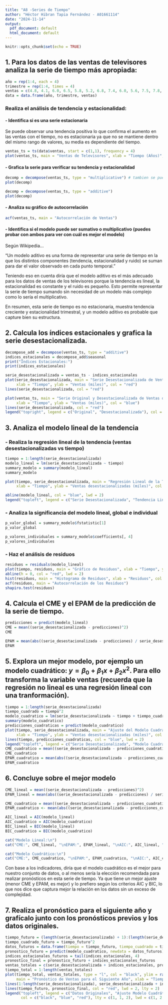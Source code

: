 ```yaml
---
title: "A8 -Series de Tiempo"
author: "Héctor Hibran Tapia Fernández - A01661114"
date: "2024-11-14"
output:
  pdf_document: default
  html_document: default
---
```


```r
knitr::opts_chunk$set(echo = TRUE)
```

## 1. Para los datos de las ventas de televisores analiza la serie de tiempo más apropiada:

```r
año = rep(1:4, each = 4)
trimestre = rep(1:4, times = 4)
ventas = c(4.8, 4.1, 6.0, 6.5, 5.8, 5.2, 6.8, 7.4, 6.0, 5.6, 7.5, 7.8, 6.3, 5.9, 8.0, 8.4)
data = data.frame(año, trimestre, ventas)
```

### Realiza el análisis de tendencia y estacionalidad:

#### - Identifica si es una serie estacionaria

Se puede observar una tendencia positiva lo que confirma el aumento en las ventas con el tiempo, no es estacionaria ya que no se mantiene dentro del mismo rango de valores, su media es dependiente del tiempo.

```r
ventas_ts = ts(data$ventas, start = c(1,1), frequency = 4)
plot(ventas_ts, main = "Ventas de Televisores", xlab = "Tiempo (Años)", ylab = "Ventas (Miles)", type = "o")
```

#### - Grafica la serie para verificar su tendencia y estacionalidad

```r
decomp = decompose(ventas_ts, type = "multiplicative") # tambien se puede additive
plot(decomp)
```

```r
decomp = decompose(ventas_ts, type = "additive") 
plot(decomp)
```

#### - Analiza su gráfico de autocorrelación

```r
acf(ventas_ts, main = "Autocorrelación de Ventas")
```

#### - Identifica si el modelo puede ser sumativo o multiplicativo (puedes probar con ambos para ver con cuál es mejor el modelo)

Según Wikipedia...

"Un modelo aditivo es una forma de representar una serie de tiempo en la que los distintos componentes (tendencia, estacionalidad y ruido) se suman para dar el valor observado en cada punto temporal."

Teniendo eso en cuenta diría que el modelo aditivo es el más adecuado para los datos de ventas de los televisores porque la tendencia es lineal, la estacionalidad es constante y el ruido es pequeño. Esto permite representar la serie de tiempo sumando sin necesidad de un modelo más complejo como lo sería el multiplicativo.

En resumen, esta serie de tiempo es no estacionaria, muestra tendencia creciente y estacionalidad trimestral, y un modelo aditivo es probable que capture bien su estructura.

## 2. Calcula los índices estacionales y grafica la serie desestacionalizada.

```r
decompose_add = decompose(ventas_ts, type = "additive")
indices_estacionales = decompose_add$seasonal
print("Índices Estacionales:")
print(indices_estacionales)
```

```r
serie_desestacionalizada = ventas_ts - indices_estacionales
plot(serie_desestacionalizada, main = "Serie Desestacionalizada de Ventas de Televisores", 
     xlab = "Tiempo", ylab = "Ventas (miles)", col = "red")
lines(serie_desestacionalizada, col = "red")
```

```r
plot(ventas_ts, main = "Serie Original y Desestacionalizada de Ventas de Televisores", 
     xlab = "Tiempo", ylab = "Ventas (miles)", col = "blue")
lines(serie_desestacionalizada, col = "red")
legend("topright", legend = c("Original", "Desestacionalizada"), col = c("blue", "red"), lty = 1)
```

## 3. Analiza el modelo lineal de la tendencia

### - Realiza la regresión lineal de la tendencia (ventas desestacionalizadas vs tiempo)

```r
tiempo = 1:length(serie_desestacionalizada)
modelo_lineal = lm(serie_desestacionalizada ~ tiempo)
summary_modelo = summary(modelo_lineal)
summary_modelo 
```

```r
plot(tiempo, serie_desestacionalizada, main = "Regresión Lineal de la Tendencia en Ventas Desestacionalizadas",
     xlab = "Tiempo", ylab = "Ventas desestacionalizadas (miles)", col = "red", pch = 16)

abline(modelo_lineal, col = "blue", lwd = 2)
legend("topleft", legend = c("Serie Desestacionalizada", "Tendencia Lineal"), col = c("red", "blue"), pch = c(16, NA), lty = c(NA, 1))
```


### - Analiza la significancia del modelo lineal, global e individual

```r
p_valor_global = summary_modelo$fstatistic[1]
p_valor_global
```

```r
p_valores_individuales = summary_modelo$coefficients[, 4]
p_valores_individuales
```


### - Haz el análisis de residuos

```r
residuos = residuals(modelo_lineal)
plot(tiempo, residuos, main = "Gráfico de Residuos", xlab = "Tiempo", ylab = "Residuos", col = "purple", pch = 16)
abline(h = 0, col = "red", lwd = 2)
hist(residuos, main = "Histograma de Residuos", xlab = "Residuos", col = "lightblue", breaks = 10)
acf(residuos, main = "Autocorrelación de los Residuos")
shapiro.test(residuos)
```
## 4. Calcula el CME y el EPAM de la predicción de la serie de tiempo.

```r
predicciones = predict(modelo_lineal)
CME = mean((serie_desestacionalizada - predicciones)^2)
CME
```

```r
EPAM = mean(abs((serie_desestacionalizada - predicciones) / serie_desestacionalizada) * 100)
EPAM
```


## 5. Explora un mejor modelo, por ejemplo un modelo cuadrático: $y = \beta_0 + \beta_1x + \beta_2x^2$. Para ello transforma la variable ventas (recuerda que la regresión no lineal es una regresión lineal con una tranformación).

```r
tiempo = 1:length(serie_desestacionalizada)
tiempo_cuadrado = tiempo^2
modelo_cuadratico = lm(serie_desestacionalizada ~ tiempo + tiempo_cuadrado)
summary(modelo_cuadratico)
predicciones_cuadraticas = predict(modelo_cuadratico)
plot(tiempo, serie_desestacionalizada, main = "Ajuste del Modelo Cuadrático a la Serie Desestacionalizada", 
     xlab = "Tiempo", ylab = "Ventas desestacionalizadas (miles)", col = "red", pch = 16)
lines(tiempo, predicciones_cuadraticas, col = "blue", lwd = 2)
legend("topleft", legend = c("Serie Desestacionalizada", "Modelo Cuadrático"), col = c("red", "blue"), pch = c(16, NA), lty = c(NA, 1))
CME_cuadratico = mean((serie_desestacionalizada - predicciones_cuadraticas)^2)
CME_cuadratico
EPAM_cuadratico = mean(abs((serie_desestacionalizada - predicciones_cuadraticas) / serie_desestacionalizada) * 100)
EPAM_cuadratico
```

## 6. Concluye sobre el mejor modelo

```r
CME_lineal = mean((serie_desestacionalizada - predicciones)^2)
EPAM_lineal = mean(abs((serie_desestacionalizada - predicciones) / serie_desestacionalizada) * 100)

CME_cuadratico = mean((serie_desestacionalizada - predicciones_cuadraticas)^2)
EPAM_cuadratico <- mean(abs((serie_desestacionalizada - predicciones_cuadraticas) / serie_desestacionalizada) * 100)

AIC_lineal = AIC(modelo_lineal)
AIC_cuadratico = AIC(modelo_cuadratico)
BIC_lineal = BIC(modelo_lineal)
BIC_cuadratico = BIC(modelo_cuadratico)

cat("Modelo Lineal:\n")
cat("CME:", CME_lineal, "\nEPAM:", EPAM_lineal, "\nAIC:", AIC_lineal, "\nBIC:", BIC_lineal, "\n\n")

cat("Modelo Cuadrático:\n")
cat("CME:", CME_cuadratico, "\nEPAM:", EPAM_cuadratico, "\nAIC:", AIC_cuadratico, "\nBIC:", BIC_cuadratico, "\n")
```
Con base a los indicadores, diría que el modelo cuadrático es el mejor para nuestro conjunto de datos, o al menos sería la elección recomendada para realizar pronósticos en esta serie de tiempo. Ya que tiene un mejor ajuste (menor CME y EPAM, es mejor) y lo prefiero según los criterios AIC y BIC, lo que nos dice que captura mejor la relación en los datos sin un exceso de complejidad.


## 7. Realiza el pronóstico para el siguiente año y grafícalo junto con los pronósticos previos y los datos originales.

```r
tiempo_futuro = (length(serie_desestacionalizada) + 1):(length(serie_desestacionalizada) + 4)
tiempo_cuadrado_futuro = tiempo_futuro^2
datos_futuros = data.frame(tiempo = tiempo_futuro, tiempo_cuadrado = tiempo_cuadrado_futuro)
pronostico_futuro = predict(modelo_cuadratico, newdata = datos_futuros)
indices_estacionales_futuros = tail(indices_estacionales, 4)
pronostico_final = pronostico_futuro + indices_estacionales_futuros
ventas_totales = c(serie_desestacionalizada + indices_estacionales, pronostico_final)
tiempo_total = 1:length(ventas_totales)
plot(tiempo_total, ventas_totales, type = "l", col = "black", ylim = range(ventas_totales),
     main = "Pronóstico de Ventas para el Siguiente Año", xlab = "Tiempo (Trimestres)", ylab = "Ventas (miles)")
lines(1:length(serie_desestacionalizada), serie_desestacionalizada + indices_estacionales, col = "blue", lwd = 2)
lines(tiempo_futuro, pronostico_final, col = "red", lwd = 2, lty = 2)
legend("topleft", legend = c("Datos Originales", "Ajuste Modelo Cuadrático", "Pronóstico Futuro"),
       col = c("black", "blue", "red"), lty = c(1, 1, 2), lwd = c(1, 2, 2))
```


